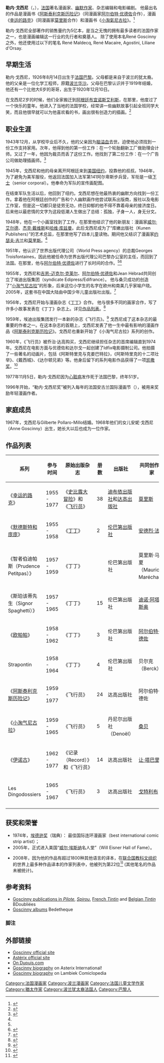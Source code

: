 {{Link style|time=2015-12-11T10:12:20+00:00}}
{{Infobox Comics creator
| name          = 勒内·戈西尼<br />{{lang|fr|René Goscinny}}
| image         = René Goscinny.png
| imagesize     = 162
| caption       = 
| birthname     = 
| birthdate     = {{birth date|df=yes|1926|8|14}}
| location      = {{FRA}}[[巴黎|巴黎]] 
| deathdate     = {{death date and age|df=yes|1977|11|5|1926|8|14}}
| deathplace    = {{FRA}}[[巴黎|巴黎]] 
| nationality   = {{FRA}}，{{波兰}}
| area          = 漫画家，作家，编辑，编剧
| alias         = d'Agostini, Stanislas
| notable works = 《[[阿斯泰利克斯历险记|阿斯泰利克斯历险记]]》<br />《[[:en:Iznogoud|伊诺古]]》<br />《[[小淘氣尼古拉|小淘氣尼古拉]]》<br />《[[幸运的路克|幸运的路克]]》<br />《[[:en:Oumpah-pah|欧帕帕]]》
| awards        = [[#获奖和荣誉|详细列表]]
}}
'''勒内·戈西尼'''（{{lang-fr|René Goscinny}}，{{bd|1926年|8月14日|1977年|11月5日|catIdx=G}}），[[法国|法国]]著名漫画家、[[幽默作家|幽默作家]]、杂志编辑和电影编剧。 他最出名的作品是漫画书《[[阿斯泰利克斯历险记|阿斯泰利克斯历险记]]》（同漫画家[[阿尔伯特·优德佐|阿尔伯特·优德佐]]合作），漫画《[[幸运的路克|幸运的路克]]》（同漫画家[[:en:Morris_(comics)|莫里斯]]合作）和漫画书《[[小淘氣尼古拉|小淘氣尼古拉]]》。<ref>{{cite web | language =  | publisher = 当当网 | title = 小淘气尼古拉绝版故事 | url = http://product.dangdang.com/product.aspx?product_id=20207556 | author =  | date =  | accessdate =  }}</ref>

勒内·戈西尼全部著作的销售量约为5亿本，是当之无愧的拥有最多读者的法国作家之一，也是漫画编辑这一行业的先行者和奠基人。
除了使用本名René Goscinny之外，他还使用过以下的笔名 René Maldecq, René Macaire, Agostini, Liliane d'Orsay.

== 早期生活 ==
勒内·戈西尼，1926年8月14日出生于[[法国|法国]][[巴黎|巴黎]]。父母都是来自于波兰的犹太裔。 他的父亲是一位化学工程师，原籍[[波兰|波兰]][[华沙|华沙]]。父母在巴黎认识并于1919年结婚，他还有一个比他大6岁的哥哥，出生于1920年12月10日。

在戈西尼2岁的时候，他们全家搬迁到[[阿根廷|阿根廷]][[布宜诺斯艾利斯|布宜诺斯艾利斯]]，在那里，他度过了一个快乐的童年。他进入了当地的法国学校，经常讲一些幽默故事引起全班同学大笑，而且他很早就可以为他喜欢看的书，画出很有创造力的插画。<ref name="obs">{{cite web| last = Garcia| first = Laure| work = Le Nouvel Observateur| title = Uderzo, le dernier Gaulois| url = http://hebdo.nouvelobs.com/hebdo/parution/p2136/articles/a280131-uderzo__le_dernier_gaulois.html| language = fr| accessdate = 2009-08-17| archive-date = 2008-05-02| archive-url = https://web.archive.org/web/20080502020937/http://hebdo.nouvelobs.com/hebdo/parution/p2136/articles/a280131-uderzo__le_dernier_gaulois.html| dead-url = no}}</ref>

== 职业生涯 ==
1943年12月，从学校毕业后不久，他的父亲因为[[脑溢血|脑溢血]]去世。迫使他必须找到一份工作支持家用。次年，他得到他的第一份工作：在一个轮胎翻新工厂做助理会计师。又过了一年，他因为裁员而丢了这份工作。他找到了第二份工作：在一个广告公司做助理插画师。<ref name="lambiek">{{cite web | last = Lambiek Comiclopedia | title = René Goscinny | url = http://lambiek.net/artists/g/goscinny.htm | accessdate = 2009-08-17 | archive-date = 2007-02-22 | archive-url = https://web.archive.org/web/20070222205027/http://www.lambiek.net/artists/g/goscinny.htm | dead-url = no }}</ref> 

1945年，戈西尼和他的母亲离开阿根廷来到[[美国|美国]][[纽约|纽约]]，投靠他的叔叔。1946年，为了避免为美军服役，他返回法国加入法军第141阿尔卑斯步兵营，军衔是一级[[下士|下士]]（senior corporal）。他奉命为军队的宣传画配图。

在结束军队生活以后，他回到了纽约。戈西尼想在他最热衷的幽默方向找到一份工作。拿着他在阿根廷创作的广告和个人幽默画作他尝试联系出版商，报社以及电影工作室，但是这一切都只是徒劳无功，终日抑郁的他不得不靠着母亲的接济度日。后来他以最悲情的文字为这段低潮人生做出了总结：孤独，孑身一人，身无分文。

1948年，他在一个小画室找到了工作，在那里他结识了他的新朋友：漫画家[[:en:Will_Elder|威尔·艾尔德]]、[[:en:Jack_Davis_(cartoonist)|杰克·戴维斯]]和[[:en:Harvey_Kurtzman|哈维·库兹曼]]。此后戈西尼成为了“库嫩出版社（Kunen Publishers）”的艺术总监，在那里他写了四本儿童读物。期间他又结识了漫画家[[:en:Joseph_Gillain|约瑟夫·吉兰]]和[[:en:Morris_(comics)|莫里斯]]。<ref name="lambiek"/> 


1951年，他认识了世界出版代理公司（World Press agency）的总裁Georges Troisfontaines，因此他被任命为世界出版代理公司巴黎办公室的主任，而回到了法国。在那里，他与[[阿尔伯特·优德佐|阿尔伯特·优德佐]]进行了长时间的合作。<ref name="lambiek"/><ref name="lagardere">{{cite web | last = Lagardère | title = Release of the 33rd Asterix volume | url = http://www.lagardere.com/us/actualites/detail_actu.cfm?idt=9&idn=5994&nav=0 | accessdate = 2009-08-17 | archive-date = 2019-07-13 | archive-url = https://web.archive.org/web/20190713091845/http://www.lagardere.com/press-room-278.html%26idt%3D9%26idn%3D5994%26nav%3D0 | dead-url = no }}</ref>

1955年，戈西尼和[[:en:Jean-Michel_Charlier|吉恩-迈克尔·克莱尔]]、[[阿尔伯特·优德佐|阿尔伯特·优德佐]]和Jean Hébrad共同创立了埃迪出版集团（syndicate Edipress/Edifrance）。 他与桑贝成功的创造了“[[小淘气尼古拉|小淘气尼古拉]]”的形象，后来这位小学生的名字在欧州和南美几乎家喻户晓。2005年，这套书在中国大陆由中国少年儿童出版社出版。<ref>{{cite web| language =| publisher =Bingbing & Lingling Books| title =小淘气尼古拉的故事| url =http://www.binglingbooks.com/books/xtqngldgs/xtqngldgs.htm| author =| date =| accessdate =}}{{dead link|date=2018年5月 |bot=InternetArchiveBot |fix-attempted=yes }}</ref>

1956年，戈西尼开始与漫画杂志《[[:en:Tintin_(magazine)|丁丁]]》合作。 他与很多不同的画家合作，写了许多小故事发表在《丁丁》杂志上。详见[[#作品列表|作品列表]]。<ref name="asterix int">{{cite web |last=Asterix International! |title=Albert Uderzo |url=http://www.asterix-international.de/asterix/uderzo.shtml |deadurl=yes |archiveurl=https://web.archive.org/web/20041208183211/http://www.asterix-international.de/asterix/uderzo.shtml |archivedate=2004-12-08 |accessdate=2009-08-17 }}</ref>

1959年，埃迪出版集团发行一本新的杂志《飞行员》。<ref name="BDO-1959">{{Cite web|last=BDoubliées|title=Pilote année 1959|url=http://bdoubliees.com/journalpilote/annees/1959.htm|language=fr|accessdate=2009-08-17|archive-date=2011-09-09|archive-url=https://web.archive.org/web/20110909231322/http://bdoubliees.com/journalpilote/annees/1959.htm|dead-url=no}}</ref> 戈西尼成了这本杂志的最重要的作者之一。在这本杂志的首期上，戈西尼发表了他一生中最有影响的漫画作品《[[阿斯泰利克斯历险记|阿斯泰利克斯历险记]]》。戈西尼也重新开始了《小淘气尼古拉》系列的创作。

1960年，《飞行员》被乔治·达高购买，戈西尼继续担任杂志的首席编辑直到1974年。戈西尼在电影方面与优德佐和达尔戈一起创建了Idfix电影摄制公司。他拍摄了一些著名的动画片，包括《阿斯特里克与克娄巴特拉》，《阿斯特里克的十二项壮举》、《戴西城》、《达尔顿兄弟》等。他身后留下的系列电影作品获得了一项[[凯撒奖|凯撒奖]]。<ref>{{cite news | language =  | author =  | coauthors =  | url = http://www.mtime.com/person/896453/details.html | title = 勒内·戈西尼生平 | work =  | publisher = 时光网 | pages =  | date =  | accessdate =  }}{{Dead link|date=2020年4月 |bot=InternetArchiveBot |fix-attempted=yes }}</ref>

1977年11月5日，勒内·戈西尼因为[[心脏病|心脏病]]发作死于法国巴黎，终年51岁。

1996年开始，“勒内·戈西尼奖”被列入每年的法国安古兰国际漫画节（{{lang|fr|Angoulême International Comics Festival}}），被用来奖励年轻漫画作者。

== 家庭成员 ==
1967年，戈西尼与Gilberte Pollaro-Millo结婚。1968年他们的女儿安妮·戈西尼（Anne Goscinny）出生，她长大以后也成为一位作家。

== 作品列表 ==
{| class="wikitable" id="noveltable" border="1"
!系列
!参与时间
!原始出版杂志
!册数 
!出版社
!共同创作画家
|- align="left"
| 《[[幸运的路克|幸运的路克]]》
|1955 - 1977{{0}}
|《[[:en:Spirou_(magazine)|史比露大冒险]]》和《[[:en:Pilote|飞行员]]》
|38
|[[:en:Dupuis|迪布依出版社]]和[[:en:Dargaud|达高出版社]]{{0}}
| [[:en:Morris_(comics)|莫里斯]]
|- 
|《[[:en:Modeste_et_Pompon|默德斯特和庞庞]]》{{0}}
| 1955 - 1958 
|《[[:en:Tintin_(magazine)|丁丁]]》
|{{0}}2
|[[:en:Le_Lombard|伦巴第出版社]]
| [[:en:André_Franquin|安德烈·法昆]] 
|-
|《智者伯迪帕斯（Prudence Petitpas）》
|1957 - 1959
|《丁丁》
|
|伦巴第出版社
| 莫里斯·马雷夏（Maurice Maréchal）{{0}}
|- 
|《斯珀该蒂先生（Signor Spaghetti）》
|1957 - 1965
|《丁丁》
|15
|伦巴第出版社
| [[:en:Dino_Attanasio|迪诺·阿塔那斯奥]]
|- 
|《[[:en:Oumpah-pah|欧帕帕]]》
|1958 - 1962
|《丁丁》
|{{0}}3
|伦巴第出版社
| [[阿尔伯特·优德佐|阿尔伯特·优德佐]]
|-  
|Strapontin
|1958 - 1964
|《丁丁》
|{{0}}4
| 伦巴第出版社
| 贝尔克（Berck）
|- 
|《[[阿斯泰利克斯历险记|阿斯泰利克斯历险记]]》
| 1959 - 1977
|《飞行员》
|24
|达高出版社
| 阿尔伯特·优德佐
|- 
|《[[小淘气尼古拉|小淘气尼古拉]]》
|1959 - 1965
|《飞行员》
|{{0}}5
|丹尼尔出版社（Denoël）
| [[:en:Jean-Jacques_Sempé|桑贝]]
|- 
|《[[:en:Iznogoud|伊诺古]]》
|1962 - 1977
|《记录（Record）》和《飞行员》{{0}}
|14
| 达高出版社
| [[:en:Jean_Tabary|让·塔巴里]]
|- 
|Les Dingodossiers
|1965 - 1967
|《飞行员》
|{{0}}3
| 达高出版社
| [[:en:Marcel_Gotlieb|戈特利布]]
|- 
|}

== 获奖和荣誉 ==
* 1974年，[[:en:Adamson_Awards|埃德逊奖]]（瑞典）： 最佳国际连环漫画家（best international comic strip artist）；
* 2005年，正式进入美国“[[威尔·埃斯纳|威尔·埃斯纳]]名人堂”（Will Eisner Hall of Fame）。

* 2008年，因为他的作品有超过1800种其他语言的译本，在[[联合国教科文组织|联合国教科文组织]]的世界上最多种作品译本的作家列表中，他被列为第22位<ref>{{Cite web |url=http://databases.unesco.org/xtrans/stat/xTransStat.a?VL1=A&top=50&lg=0 |title=Index Translationum top 50 |accessdate=2009-08-17 |archive-date=2012-02-28 |archive-url=https://www.webcitation.org/65ne0yshZ?url=http://www.unesco.org/xtrans/bsstatlist.aspx |dead-url=yes }}</ref> (其他笔名的作品未被统计)。

== 参考资料 ==
<div class="references-small">
* [http://bdoubliees.com/journalpilote/auteurs2/goscinny.htm Goscinny publications in ''Pilote'']{{Wayback|url=http://bdoubliees.com/journalpilote/auteurs2/goscinny.htm |date=20070202143730 }}, [http://bdoubliees.com/journalspirou/auteurs2/goscinny.htm ''Spirou'']{{Wayback|url=http://bdoubliees.com/journalspirou/auteurs2/goscinny.htm |date=20070202144142 }}, [http://bdoubliees.com/journaltintin/auteurs2/goscinny.htm French ''Tintin'']{{Wayback|url=http://bdoubliees.com/journaltintin/auteurs2/goscinny.htm |date=20070202151344 }} and [http://bdoubliees.com/tintinbelge/auteurs2/goscinny.htm Belgian ''Tintin'']{{Wayback|url=http://bdoubliees.com/tintinbelge/auteurs2/goscinny.htm |date=20070702221402 }} BDoubliées {{fr_icon}}
* [http://www.bedetheque.com/auteur-2220-BD-Goscinny-Rene.html Goscinny albums] {{Wayback|url=http://www.bedetheque.com/auteur-2220-BD-Goscinny-Rene.html |date=20110811095115 }} Bedetheque {{fr_icon}}
</div>

=== 脚注 ===
{{reflist}}

== 外部链接 ==
* [https://web.archive.org/web/20080516014331/http://www.goscinny.net/ Goscinny official site] {{fr_icon}}
* [http://www.asterix.com Astérix official site]{{Wayback|url=http://www.asterix.com/ |date=20110302233323 }}
* [https://web.archive.org/web/20081117132623/http://www.dupuis.com/servlet/jpecat?pgm=VIEW_AUTHOR&lang=UK&AUTEUR_ID=95 On Dupuis.com]
* [https://web.archive.org/web/20080615205911/http://www.asterix-international.de/asterix/goscinny.shtml Goscinny biography] on Asterix International!
* [http://lambiek.net/artists/g/goscinny.htm Goscinny biography]{{Wayback|url=http://lambiek.net/artists/g/goscinny.htm |date=20070222205027 }} on Lambiek Comiclopedia
{{榮譽凱薩獎}}
{{Authority control}}
{{DEFAULTSORT:René Goscinny}}
[[Category:法国漫画家|Category:法国漫画家]]
[[Category:波兰漫画家|Category:波兰漫画家]]
[[Category:法国儿童文学作家|Category:法国儿童文学作家]]
[[Category:猶太作家|Category:猶太作家]]
[[Category:波兰犹太裔法国人|Category:波兰犹太裔法国人]]
[[Category:巴黎人|Category:巴黎人]]